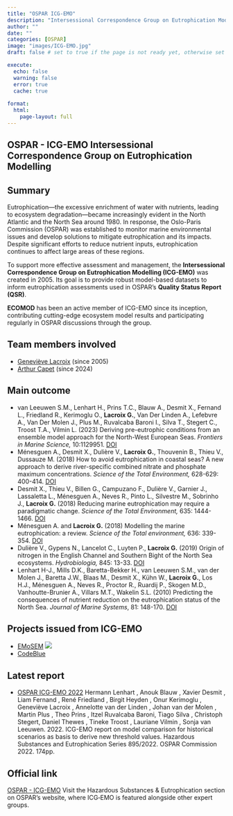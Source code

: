 ```yaml
---
title: "OSPAR ICG-EMO"
description: "Intersessional Correspondence Group on Eutrophication Modelling"
author: ""
date: ""
categories: [OSPAR]
image: "images/ICG-EMO.jpg"
draft: false # set to true if the page is not ready yet, otherwise set to false

execute:
  echo: false
  warning: false
  error: true
  cache: true
  
format: 
  html:
    page-layout: full
---
```


## OSPAR - ICG-EMO Intersessional Correspondence Group on Eutrophication Modelling

## Summary

Eutrophication—the excessive enrichment of water with nutrients, leading to ecosystem degradation—became increasingly evident in the North Atlantic and the North Sea around 1980. In response, the Oslo-Paris Commission (OSPAR) was established to monitor marine environmental issues and develop solutions to mitigate eutrophication and its impacts. Despite significant efforts to reduce nutrient inputs, eutrophication continues to affect large areas of these regions.

To support more effective assessment and management, the **Intersessional Correspondence Group on Eutrophication Modelling (ICG-EMO)** was created in 2005. Its goal is to provide robust model-based datasets to inform eutrophication assessments used in OSPAR’s **Quality Status Report (QSR)**.

**ECOMOD** has been an active member of ICG-EMO since its inception, contributing cutting-edge ecosystem model results and participating regularly in OSPAR discussions through the group.

## Team members involved

- [Geneviève Lacroix](/posts/members/GL) (since 2005)</br>
- [Arthur Capet](/posts/members/AC) (since 2024)</br>


## Main outcome

-   van Leeuwen S.M., Lenhart H., Prins T.C., Blauw A., Desmit X., Fernand L., Friedland R., Kerimoglu O., **Lacroix G.**, Van Der Linden A., Lefebvre A., Van Der Molen J., Plus M., Ruvalcaba Baroni I., Silva T., Stegert C., Troost T.A., Vilmin L. (2023) Deriving pre-eutrophic conditions from an ensemble model approach for the North-West European Seas. *Frontiers in Marine Science,* 10:1129951. [DOI](https://doi.org/10.3389/fmars.2023.1129951)
-   Ménesguen A., Desmit X., Dulière V., **Lacroix G.**, Thouvenin B., Thieu V., Dussauze M. (2018) How to avoid eutrophication in coastal seas? A new approach to derive river-specific combined nitrate and phosphate maximum concentrations. *Science of the Total Environment,* 628-629: 400-414. [DOI](https://doi.org/10.1016/j.scitotenv.2018.02.025)
-   Desmit X., Thieu V., Billen G., Campuzano F., Dulière V., Garnier J., Lassaletta L., Ménesguen A., Neves R., Pinto L., Silvestre M., Sobrinho J., **Lacroix G.** (2018) Reducing marine eutrophication may require a paradigmatic change. *Science of the Total Environment,* 635: 1444-1466. [DOI](https://doi.org/10.1016/j.scitotenv.2018.04.181)
-   Ménesguen A. and **Lacroix G.** (2018) Modelling the marine eutrophication: a review. *Science of the Total environment,* 636: 339-354. [DOI](https://doi.org/10.1016/j.scitotenv.2018.04.183)
-   Dulière V., Gypens N., Lancelot C., Luyten P., **Lacroix G.** (2019) Origin of nitrogen in the English Channel and Southern Bight of the North Sea ecosystems. *Hydrobiologia,* 845: 13-33. [DOI](https://doi.org/10.1007/s10750-017-3419-5)
-   Lenhart H-J., Mills D.K., Baretta-Bekker H., van Leeuwen S.M., van der Molen J., Baretta J.W., Blaas M., Desmit X., Kühn W., **Lacroix G.**, Los H.J., Ménesguen A., Neves R., Proctor R., Ruardij P., Skogen M.D., Vanhoutte-Brunier A., Villars M.T., Wakelin S.L. (2010) Predicting the consequences of nutrient reduction on the eutrophication status of the North Sea. *Journal of Marine Systems*, 81: 148-170. [DOI](https://doi.org/10.1016/j.jmarsys.2009.12.014)

## Projects issued from ICG-EMO

- [EMoSEM](https://odnature.naturalsciences.be/emosem/)
![](images/EMoSEM.png)
- [CodeBlue](/projects/CODEBLUE)

## Latest report

- [OSPAR ICG-EMO 2022](https://www.ospar.org/documents?v=48846) Hermann Lenhart , Anouk Blauw , Xavier Desmit , Liam Fernand , René Friedland , Birgit Heyden , Onur Kerimoglu , Geneviève Lacroix , Annelotte van der Linden , Johan van der Molen , Martin Plus , Theo Prins , Itzel Ruvalcaba Baroni, Tiago Silva , Christoph Stegert, Daniel Thewes , Tineke Troost , Lauriane Vilmin , Sonja van Leeuwen. 2022. ICG-EMO report on model comparison for historical scenarios as basis to derive new threshold values. Hazardous Substances and Eutrophication Series 895/2022. OSPAR Commission 2022. 174pp.

## Official link

[OSPAR - ICG-EMO](https://www.ospar.org/work-areas/hasec) Visit the Hazardous Substances & Eutrophication section on OSPAR’s website, where ICG‑EMO is featured alongside other expert groups.
